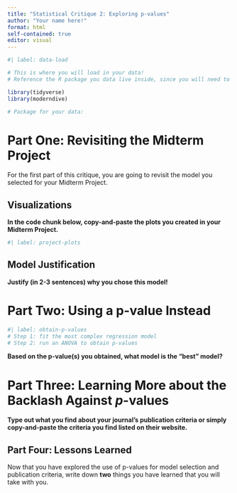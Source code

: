 ```yaml
---
title: "Statistical Critique 2: Exploring p-values"
author: "Your name here!"
format: html
self-contained: true
editor: visual
---
```


```r
#| label: data-load

# This is where you will load in your data! 
# Reference the R package you data live inside, since you will need to load that package in!

library(tidyverse)
library(moderndive)

# Package for your data:

```

# Part One: Revisiting the Midterm Project 

For the first part of this critique, you are going to revisit the model you selected for your Midterm Project. 

## Visualizations

**In the code chunk below, copy-and-paste the plots you created in your Midterm Project.**

```r
#| label: project-plots


```

## Model Justification

**Justify (in 2-3 sentences) why you chose this model!**

# Part Two: Using a p-value Instead

```r
#| label: obtain-p-values
# Step 1: fit the most complex regression model
# Step 2: run an ANOVA to obtain p-values

```

**Based on the p-value(s) you obtained, what model is the "best" model?**


# Part Three: Learning More about the Backlash Against $p$-values

**Type out what you find about your journal's publication criteria or simply copy-and-paste the criteria you find listed on their website.**


## Part Four: Lessons Learned

Now that you have explored the use of p-values for model selection and publication criteria, write down **two** things you have learned that you will take with you. 


